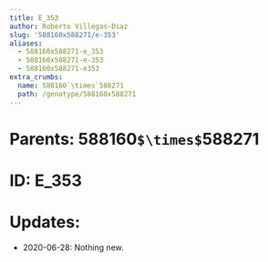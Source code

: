 ```yaml
---
title: E_353
author: Roberto Villegas-Diaz
slug: '588160x588271/e-353'
aliases:
  - 588160x588271-e_353
  - 588160x588271-e-353
  - 588160x588271-e353
extra_crumbs:
  name: 588160`\times`588271
  path: /genotype/588160x588271
---
```


# **Parents**: 588160`$\times$`588271
# **ID**: E_353
# **Updates**: 
 - 2020-06-28: Nothing new.
